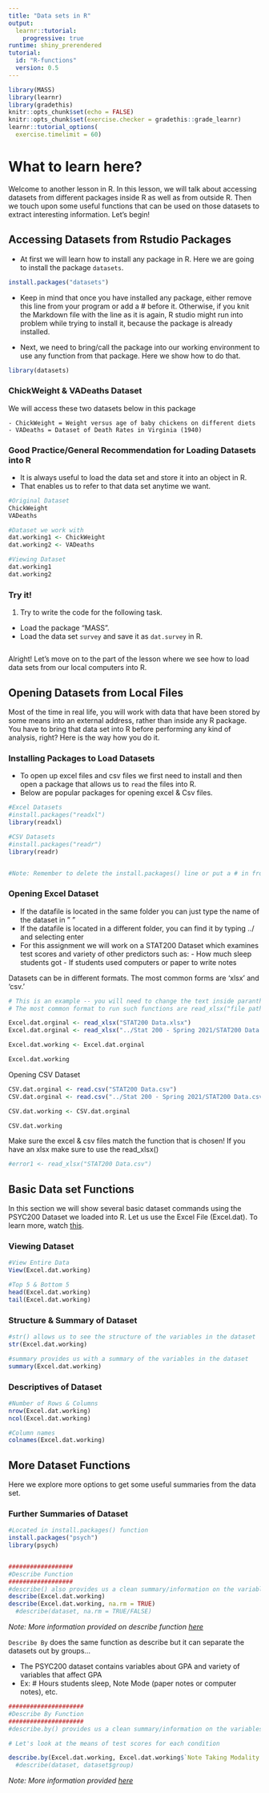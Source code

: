 ```yaml
---
title: "Data sets in R"
output: 
  learnr::tutorial:
    progressive: true
runtime: shiny_prerendered
tutorial:
  id: "R-functions"
  version: 0.5
---
```


```r
library(MASS)
library(learnr)
library(gradethis)
knitr::opts_chunk$set(echo = FALSE)
knitr::opts_chunk$set(exercise.checker = gradethis::grade_learnr)
learnr::tutorial_options(
  exercise.timelimit = 60)
```

# What to learn here?

Welcome to another lesson in R. In this lesson, we will talk about accessing datasets from different packages inside R as well as from outside R. Then we touch upon some useful functions that can be used on those datasets to extract interesting information. Let's begin!

## Accessing Datasets from Rstudio Packages

- At first we will learn how to install any package in R. Here we are going to install the package `datasets`.

```r
install.packages("datasets")
```

- Keep in mind that once you have installed any package, either remove this line from your program or add a # before it. Otherwise, if you knit the Markdown file with the line as it is again, R studio might run into problem while trying to install it, because the package is already installed.

- Next, we need to bring/call the package into our working environment to use any function from that package. Here we show how to do that.

```r
library(datasets)
```


### ChickWeight & VADeaths Dataset
We will access these two datasets below in this package

    - ChickWeight = Weight versus age of baby chickens on different diets
    - VADeaths = Dataset of Death Rates in Virginia (1940)
    
### Good Practice/General Recommendation for Loading Datasets into R

- It is always useful to load the data set and store it into an object in R.
- That enables us to refer to that data set anytime we want.

```r
#Original Dataset
ChickWeight
VADeaths

#Dataset we work with
dat.working1 <- ChickWeight
dat.working2 <- VADeaths

#Viewing Dataset
dat.working1
dat.working2
```

### Try it!

1. Try to write the code for the following task.
- Load the package "MASS".
- Load the data set `survey` and save it as `dat.survey` in R.

```r
```

Alright! Let's move on to the part of the lesson where we see how to load data sets from our local computers into R.

## Opening Datasets from Local Files

Most of the time in real life, you will work with data that have been stored by some means into an external address, rather than inside any R package. You have to bring that data set into R before performing any kind of analysis, right? Here is the way how you do it.

### Installing Packages to Load Datasets

- To open up excel files and csv files we first need to install and then open a package that allows us to `read` the files into R.
- Below are popular packages for opening excel & Csv files.

    
```r
#Excel Datasets
#install.packages("readxl")
library(readxl)

#CSV Datasets
#install.packages("readr")
library(readr)


#Note: Remember to delete the install.packages() line or put a # in front of it 
```

### Opening Excel Dataset

- If the datafile is located in the same folder you can just type the name of the dataset in " "
- If the datafile is located in a different folder, you can find it by typing ../ and selecting enter
- For this assignment we will work on a STAT200 Dataset which examines test scores and variety of other predictors such as:
          - How much sleep students got
          - If students used computers or paper to write notes

Datasets can be in different formats. The most common forms are 'xlsx' and 'csv.'

```r
# This is an example -- you will need to change the text inside paranthesis to the place where the data file is located ON YOUR OWN COMPUTER
# The most common format to run such functions are read_xlsx("file path in local computer")

Excel.dat.orginal <- read_xlsx("STAT200 Data.xlsx")
Excel.dat.orginal <- read_xlsx("../Stat 200 - Spring 2021/STAT200 Data.xlsx")

Excel.dat.working <- Excel.dat.orginal

Excel.dat.working
```

Opening CSV Dataset

```r
CSV.dat.orginal <- read.csv("STAT200 Data.csv")
CSV.dat.orginal <- read.csv("../Stat 200 - Spring 2021/STAT200 Data.csv")

CSV.dat.working <- CSV.dat.orginal

CSV.dat.working
```

Make sure the excel & csv files match the function that is chosen! 
If you have an xlsx make sure to use the read_xlsx()

```r
#error1 <- read_xlsx("STAT200 Data.csv")

```

## Basic Data set Functions

In this section we will show several basic dataset commands using the PSYC200 Dataset we loaded into R. Let us use the Excel File (Excel.dat). To learn more, watch [this](https://umd.hosted.panopto.com/Panopto/Pages/Viewer.aspx?id=6d0e4913-2524-4b55-8205-acd201718789&start=35.661219).

### Viewing Dataset

```r
#View Entire Data
View(Excel.dat.working)

#Top 5 & Bottom 5
head(Excel.dat.working)
tail(Excel.dat.working)
```

### Structure & Summary of Dataset

```r
#str() allows us to see the structure of the variables in the dataset
str(Excel.dat.working)

#summary provides us with a summary of the variables in the dataset
summary(Excel.dat.working)

```

### Descriptives of Dataset

```r
#Number of Rows & Columns
nrow(Excel.dat.working)
ncol(Excel.dat.working)

#Column names
colnames(Excel.dat.working)

```


## More Dataset Functions

Here we explore more options to get some useful summaries from the data set. 

### Further Summaries of Dataset

```r
#Located in install.packages() function
install.packages("psych")
library(psych)


##################
#Describe Function
##################
#describe() also provides us a clean summary/information on the variables in the dataset
describe(Excel.dat.working)
describe(Excel.dat.working, na.rm = TRUE)
  #describe(dataset, na.rm = TRUE/FALSE)
```

*Note: More information provided on describe function [here](https://www.rdocumentation.org/packages/psych/versions/2.0.12/topics/describe)*

`Describe By` does the same function as describe but it can separate the datasets out by groups...

- The PSYC200 dataset contains variables about GPA and variety of variables that affect GPA
- Ex: # Hours students sleep, Note Mode (paper notes or computer notes), etc.
    
```r
#####################
#Describe By Function
#####################
#describe.by() provides us a clean summary/information on the variables in the dataset FOR A SPECIFIC GROUP

# Let's look at the means of test scores for each condition

describe.by(Excel.dat.working, Excel.dat.working$`Note Taking Modality (paper =1 or computer =2)`)
  #describe(dataset, dataset$group)
```

*Note: More information provided [here](https://www.rdocumentation.org/packages/psych/versions/2.0.12/topics/describeBy)*



